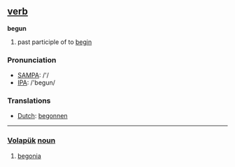 == [[verb]] ==

'''begun'''

# past participle of to [[begin]]

=== Pronunciation ===
*[[w:SAMPA|SAMPA]]: /'/
*[[w:IPA|IPA]]: /'begun/

=== Translations ===
*[[Dutch]]: [[begonnen]]

----

=== [[Volapük]]  [[noun]] === 
# [[begonia]]